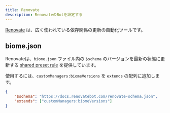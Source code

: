 ```yaml
---
title: Renovate
description: RenovateのBotを設定する
---
```


[Renovate](https://docs.renovatebot.com/) は、広く使われている依存関係の更新の自動化ツールです。

## biome.json

Renovateは、`biome.json` ファイル内の `$schema` のバージョンを最新の状態に更新する [shared preset rule](https://docs.renovatebot.com/presets-customManagers/#custommanagersbiomeversions) を提供しています。

使用するには、`customManagers:biomeVersions` を `extends` の配列に追加します。

```json title="renovate.json"
{
	"$schema": "https://docs.renovatebot.com/renovate-schema.json",
	"extends": ["customManagers:biomeVersions"]
}
```
